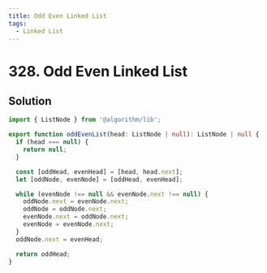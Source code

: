 ```yaml
---
title: Odd Even Linked List
tags:
  - Linked List
---
```


# 328. Odd Even Linked List

<Badges>
  <LevelBadge level="medium" />
  <TopicBadge name="Linked List" slug="linked-list" />
</Badges>

## Solution

```typescript filename="solution.ts" copy
import { ListNode } from '@algorithm/lib';

export function oddEvenList(head: ListNode | null): ListNode | null {
  if (head === null) {
    return null;
  }

  const [oddHead, evenHead] = [head, head.next];
  let [oddNode, evenNode] = [oddHead, evenHead];

  while (evenNode !== null && evenNode.next !== null) {
    oddNode.next = evenNode.next;
    oddNode = oddNode.next;
    evenNode.next = oddNode.next;
    evenNode = evenNode.next;
  }
  oddNode.next = evenHead;

  return oddHead;
}
```

<ProblemLink
  codingSite="leetcode"
  href="https://leetcode.com/problems/odd-even-linked-list/"
  title="Odd Even Linked List"
/>
